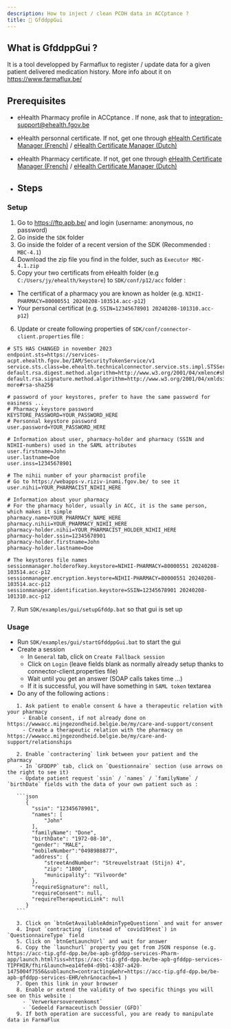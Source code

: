 ```yaml
---
description: How to inject / clean PCDH data in ACCptance ?
title: 💉 GfddppGui
---
```



## What is GfddppGui ?

It is a tool developped by Farmaflux to register / update data for a given patient delivered medication history.
More info about it on https://www.farmaflux.be/

## Prerequisites

- eHealth Pharmacy profile in ACCptance . If none, ask that to integration-support@ehealth.fgov.be 
- eHealth personnal certificate. If not, get one through [eHealth Certificate Manager (French)](http://wwwacc.ehealth.fgov.be/JWS/ETEE/etee-requestor_fr.jnlp) / [eHealth Certificate Manager (Dutch)](http://wwwacc.ehealth.fgov.be/JWS/ETEE/etee-requestor_nl.jnlp)
- eHealth Pharmacy certificate. If not, get one through [eHealth Certificate Manager (French)](http://wwwacc.ehealth.fgov.be/JWS/ETEE/etee-requestor_fr.jnlp) / [eHealth Certificate Manager (Dutch)](http://wwwacc.ehealth.fgov.be/JWS/ETEE/etee-requestor_nl.jnlp)

- ## Steps

### Setup

1. Go to https://ftp.apb.be/ and login (username: anonymous, no password)
2. Go inside the `SDK` folder 
3. Go inside the folder of a recent version of the SDK (Recommended : `MBC-4.1`)
4. Download the zip file you find in the folder, such as `Executor MBC-4.1.zip`
5. Copy your two certificats from eHealth folder (e.g `C:/Users/jy/ehealth/keystore`) to `SDK/conf/p12/acc` folder :
  - The certificat of a pharmacy you are known as holder (e.g. `NIHII-PHARMACY=80000551 20240208-103514.acc-p12`)  
  - Your personal certificat (e.g. `SSIN=12345678901 20240208-101310.acc-p12`)  
6. Update or create following properties of `SDK/conf/connector-client.properties` file :

```properties
# STS HAS CHANGED in november 2023
endpoint.sts=https://services-acpt.ehealth.fgov.be/IAM/SecurityTokenService/v1
service.sts.class=be.ehealth.technicalconnector.service.sts.impl.STSServiceWsTrustImpl
default.rsa.digest.method.algorithm=http://www.w3.org/2001/04/xmlenc#sha256
default.rsa.signature.method.algorithm=http://www.w3.org/2001/04/xmldsig-more#rsa-sha256

# password of your keystores, prefer to have the same password for easiness ...
# Pharmacy keystore password
KEYSTORE_PASSWORD=YOUR_PASSWORD_HERE
# Personnal keystore password
user.password=YOUR_PASSWORD_HERE

# Information about user, pharmacy-holder and pharmacy (SSIN and NIHII-numbers) used in the SAML attributes
user.firstname=John
user.lastname=Doe
user.inss=12345678901

# The nihii number of your pharmacist profile
# Go to https://webapps-v.riziv-inami.fgov.be/ to see it
user.nihii=YOUR_PHARMACIST_NIHII_HERE

# Information about your pharmacy
# For the pharmacy holder, usually in ACC, it is the same person, which makes it simple
pharmacy.name=YOUR_PHARMACY_NAME_HERE
pharmacy.nihii=YOUR_PHARMACY_NIHII_HERE
pharmacy-holder.nihii=YOUR_PHARMACIST_HOLDER_NIHII_HERE
pharmacy-holder.ssin=12345678901
pharmacy-holder.firstname=John
pharmacy-holder.lastname=Doe

# The keystores file names
sessionmanager.holderofkey.keystore=NIHII-PHARMACY=80000551 20240208-103514.acc-p12
sessionmanager.encryption.keystore=NIHII-PHARMACY=80000551 20240208-103514.acc-p12
sessionmanager.identification.keystore=SSIN=12345678901 20240208-101310.acc-p12
```

7. Run `SDK/examples/gui/setupGfddp.bat` so that gui is set up

### Usage

- Run `SDK/examples/gui/startGfddppGui.bat` to start the gui
- Create a session
  - In `General` tab, click on `Create Fallback session`
  - Click on `Login` (leave fields blank as normally already setup thanks to connector-client.properties file)
  - Wait until you get an answer (SOAP calls takes time ...)
  - If it is successful, you will have something in `SAML token` textarea
- Do any of the following actions :

<Tabs>

  <TabItem value="registerPatient" label="Register patient in PCDH" default>

       1. Ask patient to enable consent & have a therapeutic relation with your pharmacy
         - Enable consent, if not already done on https://wwwacc.mijngezondheid.belgie.be/my/care-and-support/consent
         - Create a therapeutic relation with the pharmacy on https://wwwacc.mijngezondheid.belgie.be/my/care-and-support/relationships

       2. Enable `contractering` link between your patient and the pharmacy
        - In `GFDDPP` tab, click on `Questionnaire` section (use arrows on the right to see it)
        - Update patient request `ssin` / `names` / `familyName` / `birthDate` fields with the data of your own patient such as : 

       ```json
          {
          	"ssin": "12345678901",
          	"names": [
          		"John"
          	],
          	"familyName": "Done",
          	"birthDate": "1972-08-10",
          	"gender": "MALE",
          	"mobileNumber":"0498988877",
          	"address": {
          		"streetAndNumber": "Streuvelstraat (Stijn) 4",
          		"zip": "1800",
          		"municipality": "Vilvoorde"
          	},
          	"requireSignature": null,
          	"requireConsent": null,
          	"requireTherapeuticLink": null
          }
       ```

       3. Click on `btnGetAvailableAdminTypeQuestionn` and wait for answer
       4. Input `contracting` (instead of `covid19test`) in `QuestionnaireType` field
       5. Click on `btnGetLaunchUrl` and wait for answer
       6. Copy the `launchurl` property you get from JSON response (e.g. https://acc-tip.gfd-dpp.be/be-apb-gfddpp-services-Pharm-app/launch.html?iss=https://acc-tip.gfd-dpp.be/be-apb-gfddpp-services-TIPFHIR/fhir&launch=ea14fe04-d9b1-4387-a420-1475004f7556&sublaunch=contracting&ehr=https://acc-tip.gfd-dpp.be/be-apb-gfddpp-services-EHR/ehr&nocache=1 )
       7. Open this link in your browser
       8. Enable or extend the validity of two specific things you will see on this website :
         - `Verwerkersovereenkomst`
         - `Gedeeld Farmaceutisch Dossier (GFD)`
       9. If both operation are successful, you are ready to manipulate data in FarmaFlux
       
  </TabItem>

</Tabs>

